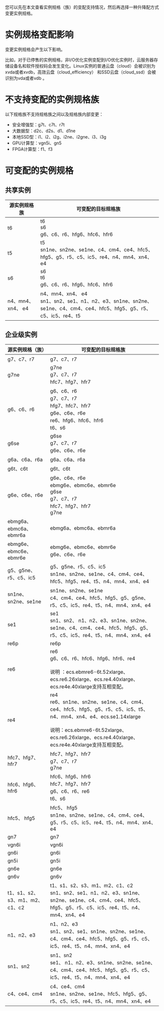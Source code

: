您可以先在本文查看实例规格（族）的变配支持情况，然后再选择一种升降配方式变更实例规格。

# 实例规格变配影响
变更实例规格会产生以下影响。

比如，对于已停售的实例规格，非I/O优化实例变配到I/O优化实例时，云服务器存储设备名和软件授权码会发生变化。Linux实例的普通云盘（cloud）会被识别为xvda或者xvdb，高效云盘（cloud_efficiency） 和SSD云盘（cloud_ssd）会被识别为vda或者vdb 。

# 不支持变配的实例规格族
以下规格族不支持规格族之间以及规格族内部变更：
- 安全增强型：g7t、c7t、r7t
- 大数据型：d2c、d2s、d1、d1ne
- 本地SSD型：i1、i2、i2g、i2ne、i2gne、i3、i3g
- GPU计算型：vgn5i、gn5
- FPGA计算型：f1、f3

# 可变配的实例规格
## 共享实例
<table><thead><tr><th>源实例规格族</th><th>可变配的目标规格族</th></tr></thead><tbody><tr><td>t6</td><td>t6<br>s6<br>g6、c6、r6、hfg6、hfc6、hfr6</td></tr><tr><td>t5</td><td>t5<br>sn1ne、sn2ne、se1ne、c4、cm4、ce4、hfc5、hfg5、g5、r5、c5、ic5、re4、n4、mn4、xn4、e4</td></tr><tr><td>s6</td><td>s6<br>t6<br>g6、c6、r6、hfg6、hfc6、hfr6</td></tr><tr><td>n4、mn4、xn4、 e4</td><td>n4、mn4、xn4、 e4<br>sn1、sn2、se1、n1、n2、e3、sn1ne、sn2ne、se1ne、c4、cm4、ce4、hfc5、hfg5、g5、r5、c5、ic5、re4、t5</td></tr></tbody></table>


## 企业级实例
<table><thead><tr><th>源实例规格（族）</th><th>可变配的目标规格族</th></tr></thead><tbody><tr><td>g7、c7、r7</td><td>g7、c7、r7</td></tr><tr><td>g7ne</td><td>g7ne<br>g7、c7、r7<br>hfc7、hfg7、hfr7</td></tr><tr><td>g6、c6、r6</td><td>g6、c6、r6<br>g7、c7、r7<br>hfg7、hfc7、hfr7<br>g6e、c6e、r6e<br>re6、hfg6、hfc6、hfr6<br>t6、s6<br></td></tr><tr><td>g6se</td><td>g6se<br>g7、c7、r7<br>g6e、c6e、r6e</td></tr><tr><td>g6a、c6a、r6a</td><td>g6a、c6a、r6a</td></tr><tr><td>g6t、c6t</td><td>g6t、c6t</td></tr><tr><td>g6e、c6e、r6e</td><td>g6e、c6e、r6e<br>ebmg6e、ebmc6e、ebmr6e<br>g6se<br>g7、c7、r7<br>hfc7、hfg7、hfr7<br>g7ne<br></td></tr><tr><td>ebmg6a、ebmc6a、ebmr6a</td><td>ebmg6a、ebmc6a、ebmr6a</td></tr><tr><td>ebmg6e、ebmc6e、ebmr6e</td><td>ebmg6e、ebmc6e、ebmr6e<br>g6e、c6e、r6e</td></tr><tr><td>g5、g5ne、r5、c5、ic5</td><td>g5、g5ne、r5、c5、ic5<br>sn1ne、sn2ne、se1ne、c4、cm4、ce4、hfc5、hfg5、re4、t5、n4、mn4、xn4、e4<br></td></tr><tr><td>sn1ne、sn2ne、se1ne</td><td>sn1ne、sn2ne、se1ne<br>c4、cm4、ce4、hfc5、hfg5、g5、g5ne、r5、c5、ic5、re4、t5、n4、mn4、xn4、e4</td></tr><tr><td>se1</td><td>se1<br>sn1、sn2、 n1、n2、e3、sn1ne、sn2ne、se1ne、c4、cm4、ce4、hfc5、hfg5、g5、r5、c5、ic5、re4、t5、n4、mn4、xn4、e4</td></tr><tr><td>re6p</td><td>re6p</td></tr><tr><td>re6</td><td>re6<br>g6、c6、r6、hfc6、hfg6、hfr6、re4<br><br>说明 ：ecs.ebmre6-6t.52xlarge、ecs.re6.26xlarge、ecs.re4.40xlarge、ecs.re4e.40xlarge支持互相变配。</td></tr><tr><td>re4</td><td>re4<br>re6、sn1ne、sn2ne、se1ne、c4、cm4、ce4、hfc5、hfg5、g5、r5、c5、ic5、t5、n4、mn4、xn4、e4、ecs.se1.14xlarge<br><br>说明：ecs.ebmre6-6t.52xlarge、ecs.re6.26xlarge、ecs.re4.40xlarge、ecs.re4e.40xlarge支持互相变配。</td></tr><tr><td>hfc7、hfg7、hfr7</td><td>hfc7、hfg7、hfr7<br>g7、c7、r7<br>g7ne</td></tr><tr><td>hfc6、hfg6、hfr6</td><td>hfc6、hfg6、hfr6<br>hfc7、hfg7、hfr7<br>g6、c6、r6、re6<br>t6、s6</td></tr><tr><td>hfc5、 hfg5</td><td>hfc5、 hfg5<br>sn1ne、sn2ne、se1ne、c4、cm4、ce4、g5、r5、c5、ic5、re4、t5、n4、mn4、xn4、e4</td></tr><tr><td>gn7</td><td>gn7</td></tr><tr><td>vgn6i</td><td>vgn6i</td></tr><tr><td>gn6i</td><td>gn6i</td></tr><tr><td>gn5i</td><td>gn5i</td></tr><tr><td>gn6e</td><td>gn6e</td></tr><tr><td>gn6v</td><td>gn6v</td></tr><tr><td>t1、s1、s2、s3、m1、m2、c1、c2</td><td>t1、s1、s2、s3、m1、m2、c1、c2<br>sn1、sn2、se1、n1、n2、e3、sn1ne、sn2ne、se1ne、c4、cm4、ce4、hfc5、hfg5、g5、r5、c5、ic5、re4、t5、n4、mn4、xn4、e4</td></tr><tr><td>n1、n2、e3</td><td>n1、n2、e3<br>sn1、sn2、se1、sn1ne、sn2ne、se1ne、c4、cm4、ce4、hfc5、hfg5、g5、r5、c5、ic5、re4、t5、n4、mn4、xn4、e4</td></tr><tr><td>sn1、sn2</td><td>sn1、sn2<br>se1、 n1、n2、e3、sn1ne、sn2ne、se1ne、c4、cm4、ce4、hfc5、hfg5、g5、r5、c5、ic5、re4、t5、n4、mn4、xn4、e4</td></tr><tr><td>c4、ce4、cm4</td><td>c4、ce4、cm4<br>sn1ne、sn2ne、se1ne、hfc5、hfg5、g5、r5、c5、ic5、re4、t5、n4、mn4、xn4、e4</td></tr></tbody></table>